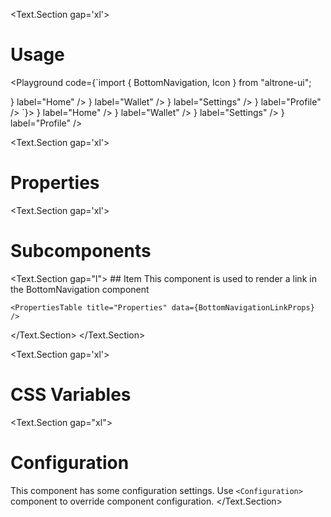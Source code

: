 
<BluePrint title="Bottom Navigation" description="This component is used to render a navigation for mobile devices" />

<Text.Section gap='xl'>
  # Usage

  <Playground code={`import { BottomNavigation, Icon } from "altrone-ui";

<BottomNavigation>
  <BottomNavigation.Item href="/" selected icon={<Icon i="home" />} label="Home" />
  <BottomNavigation.Item href="/wallet" icon={<Icon i="wallet" />} label="Wallet" />
  <BottomNavigation.Item href="/settings" icon={<Icon i="settings" />} label="Settings" />
  <BottomNavigation.Item href="/profile" icon={<Icon i="account_circle" />} label="Profile" />
</BottomNavigation>
`}>
      <BottomNavigation>
        <BottomNavigation.Item
          href="#"
          selected
          icon={<Icon i="home" />}
          label="Home"
        />
        <BottomNavigation.Item
          href="#"
          icon={<Icon i="wallet" />}
          label="Wallet"
        />
        <BottomNavigation.Item
          href="#"
          icon={<Icon i="settings" />}
          label="Settings"
        />
        <BottomNavigation.Item
          href="#"
          icon={<Icon i="account_circle" />}
          label="Profile"
        />
      </BottomNavigation>
    </Playground>
</Text.Section>

<Text.Section gap='xl'>
  # Properties
  <PropertiesTable title="Properties" data={BottomNavigationProps} />
</Text.Section>

<Text.Section gap='xl'>
  # Subcomponents

  <Text.Section gap="l">
    ## Item
    This component is used to render a link in the BottomNavigation component

    <PropertiesTable title="Properties" data={BottomNavigationLinkProps} />
  </Text.Section>
</Text.Section>

<Text.Section gap='xl'>
  # CSS Variables
  <CSSVariablesList data={BottomNavigationCSSVariables} />
</Text.Section>

<Text.Section gap="xl">
  # Configuration
  This component has some configuration settings. Use `<Configuration>` component to override component configuration.
  <ConfigTable filter="bottomNavigation." />
</Text.Section>